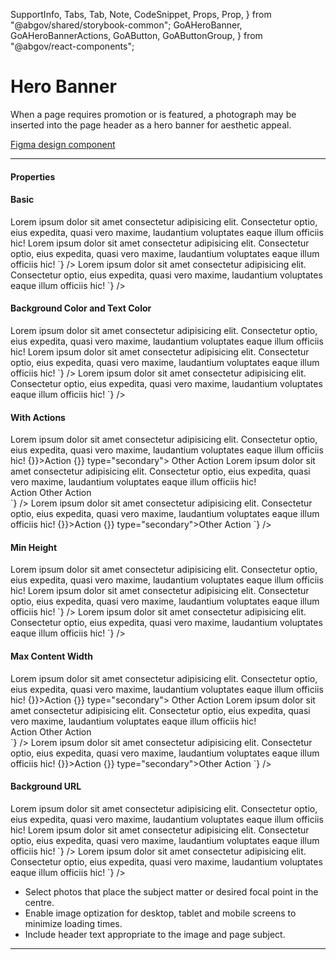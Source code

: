   SupportInfo,
  Tabs,
  Tab,
  Note,
  CodeSnippet,
  Props,
  Prop,
} from "@abgov/shared/storybook-common";
  GoAHeroBanner,
  GoAHeroBannerActions,
  GoAButton,
  GoAButtonGroup,
} from "@abgov/react-components";

<Meta title="Components/Hero Banner" />

# Hero Banner

When a page requires promotion or is featured, a photograph may be inserted into the page header as a hero banner for aesthetic appeal.

[Figma design component](https://www.figma.com/file/3pb2IK8s2QUqWieH79KdN7/Components---DIO-DS?node-id=3800%3A118528)

---

#### Properties

<Props showTabs={true}>
  <Prop
    name="heading"
    type="string"
    required="true"
    description="Main heading text"
  />
  <Prop
    name="backgroundUrl"
    type="string"
    lang="react"
    description="Background image url"
  />
  <Prop
    name="backgroundurl"
    type="string"
    lang="angular"
    description="Background image url"
  />
  <Prop
    name="minheight"
    type="string"
    lang="angular"
    defaultValue="600px"
    description="Sets the height of the HeroBanner"
  />
  <Prop
    name="minHeight"
    type="string"
    lang="react"
    defaultValue="600px"
    description="Sets the height of the HeroBanner"
  />
  <Prop
    name="maxContentWidth"
    type="string"
    lang="react"
    defaultValue="100%"
    description="Maximum width of the content area"
  />
  <Prop
    name="maxcontentwidth"
    type="string"
    lang="angular"
    defaultValue="100%"
    description="Maximum width of the content area"
  />
  <Prop
    name="backgroundColor"
    type="string"
    lang="react"
    defaultValue="#f8f8f8"
    description="hero banner background color when no background image is provided"
  />
  <Prop
    name="textColor"
    type="string"
    lang="react"
    defaultValue="#333"
    description="Text color within the hero banner"
  />
  <Prop
    name="backgroundcolor"
    type="string"
    lang="angular"
    defaultValue="#f8f8f8"
    description="hero banner background color when no background image is provided"
  />
  <Prop
    name="textcolor"
    type="string"
    lang="angular"
    defaultValue="#333"
    description="Text color within the hero banner"
  />
</Props>

#### Basic

<Story name="Basic">
  <GoAHeroBanner heading="Hero Banner">
    Lorem ipsum dolor sit amet consectetur adipisicing elit. Consectetur optio,
    eius expedita, quasi vero maxime, laudantium voluptates eaque illum officiis
    hic!
  </GoAHeroBanner>
</Story>

<Tabs>
  <Tab label="Web Component" hidden={true}>
    <CodeSnippet
      lang="html"
      code={`
      <goa-hero-banner
        heading="Hero Banner"
      >
        Lorem ipsum dolor sit amet consectetur adipisicing elit. Consectetur optio, eius expedita, quasi vero maxime, laudantium voluptates eaque illum officiis hic!
      </goa-hero-banner>
    `}
    />
  </Tab>
  <Tab label="Angular">
    <CodeSnippet
      lang="html"
      code={`
      <goa-hero-banner
        heading="Hero Banner"
      >
        Lorem ipsum dolor sit amet consectetur adipisicing elit. Consectetur optio, eius expedita, quasi vero maxime, laudantium voluptates eaque illum officiis hic!
      </goa-hero-banner>
    `}
    />
  </Tab>
  <Tab label="React">
    <CodeSnippet
      lang="jsx"
      code={`
      <GoAHeroBanner
        heading="Hero Banner"
      >
        Lorem ipsum dolor sit amet consectetur adipisicing elit. Consectetur optio, eius expedita, quasi vero maxime, laudantium voluptates eaque illum officiis hic!
      </GoAHeroBanner>
    `}
    />
  </Tab>
</Tabs>

#### Background Color and Text Color

<Story name="Background Color and Text Color">
  <GoAHeroBanner
    heading="Hero Banner"
    backgroundColor="#000000"
    textColor="#ffffff"
  >
    Lorem ipsum dolor sit amet consectetur adipisicing elit. Consectetur optio,
    eius expedita, quasi vero maxime, laudantium voluptates eaque illum officiis
    hic!
  </GoAHeroBanner>
</Story>

<Tabs>
  <Tab label="Web Component" hidden={true}>
    <CodeSnippet
      lang="html"
      code={`
      <goa-hero-banner
        heading="Hero Banner"
        backgroundcolor="#000000"
        textcolor="#ffffff"
      >
        Lorem ipsum dolor sit amet consectetur adipisicing elit. Consectetur optio, eius expedita, quasi vero maxime, laudantium voluptates eaque illum officiis hic!
      </goa-hero-banner>
    `}
    />
  </Tab>
  <Tab label="Angular">
    <CodeSnippet
      lang="html"
      code={`
      <goa-hero-banner
        heading="Hero Banner"
        backgroundcolor="#000000"
        textcolor="#ffffff"
      >
        Lorem ipsum dolor sit amet consectetur adipisicing elit. Consectetur optio, eius expedita, quasi vero maxime, laudantium voluptates eaque illum officiis hic!
      </goa-hero-banner>
    `}
    />
  </Tab>
  <Tab label="React">
    <CodeSnippet
      lang="jsx"
      code={`
      <GoAHeroBanner
        heading="Hero Banner"
        backgroundColor="#000000"
        textColor="#ffffff"
      >
        Lorem ipsum dolor sit amet consectetur adipisicing elit. Consectetur optio, eius expedita, quasi vero maxime, laudantium voluptates eaque illum officiis hic!
      </GoAHeroBanner>
    `}
    />
  </Tab>
</Tabs>

#### With Actions

<Story name="Actions">
  <GoAHeroBanner heading="Hero Banner">
    Lorem ipsum dolor sit amet consectetur adipisicing elit. Consectetur optio,
    eius expedita, quasi vero maxime, laudantium voluptates eaque illum officiis
    hic!
    <GoAHeroBannerActions>
      <GoAButtonGroup>
        <GoAButton onClick={() => {}}>Action</GoAButton>
        <GoAButton onClick={() => {}} type="secondary">
          Other Action
        </GoAButton>
      </GoAButtonGroup>
    </GoAHeroBannerActions>
  </GoAHeroBanner>
</Story>

<Tabs>
  <Tab label="Web Component" hidden={true}>
    <CodeSnippet
      lang="html"
      code={`
      <goa-hero-banner
        heading="Hero Banner"
      >
        Lorem ipsum dolor sit amet consectetur adipisicing elit. Consectetur optio, eius expedita, quasi vero maxime, laudantium voluptates eaque illum officiis hic!
        <div slot="actions">
          <goa-button-group>
            <goa-button>Action</goa-button>
            <goa-button type="secondary">Other Action</goa-button>
          </goa-button-group>
        </div>
      </goa-hero-banner>
    `}
    />
  </Tab>
  <Tab label="Angular">
    <CodeSnippet
      lang="html"
      code={`
      <goa-hero-banner
        heading="Hero Banner"
      >
        Lorem ipsum dolor sit amet consectetur adipisicing elit. Consectetur optio, eius expedita, quasi vero maxime, laudantium voluptates eaque illum officiis hic!
        <div slot="actions">
          <goa-button-group>
            <goa-button>Action</goa-button>
            <goa-button type="secondary">Other Action</goa-button>
          </goa-button-group>
        </div>
      </goa-hero-banner>
    `}
    />
  </Tab>
  <Tab label="React">
    <CodeSnippet
      lang="jsx"
      code={`
      <GoAHeroBanner
        heading="Hero Banner"
      >
        Lorem ipsum dolor sit amet consectetur adipisicing elit. Consectetur optio, eius expedita, quasi vero maxime, laudantium voluptates eaque illum officiis hic!
        <GoAHeroBannerActions>
          <GoAButtonGroup>
            <GoAButton onClick={() => {}}>Action</GoAButton>
            <GoAButton onClick={() => {}} type="secondary">Other Action</GoAButton>
          </GoAButtonGroup>
        </GoAHeroBannerActions>
      </GoAHeroBanner>
    `}
    />
  </Tab>
</Tabs>

#### Min Height

<Story name="Min Height">
  <GoAHeroBanner heading="Hero Banner" minHeight="500px">
    Lorem ipsum dolor sit amet consectetur adipisicing elit. Consectetur optio,
    eius expedita, quasi vero maxime, laudantium voluptates eaque illum officiis
    hic!
  </GoAHeroBanner>
</Story>

<Tabs>
  <Tab label="Web Component" hidden={true}>
    <CodeSnippet
      lang="html"
      code={`
      <goa-hero-banner
        heading="Hero Banner"
        minHeight="500px"
      >
        Lorem ipsum dolor sit amet consectetur adipisicing elit. Consectetur optio, eius expedita, quasi vero maxime, laudantium voluptates eaque illum officiis hic!
      </goa-hero-banner>
    `}
    />
  </Tab>
  <Tab label="Angular">
    <CodeSnippet
      lang="html"
      code={`
      <goa-hero-banner
        heading="Hero Banner"
        minHeight="500px"
      >
        Lorem ipsum dolor sit amet consectetur adipisicing elit. Consectetur optio, eius expedita, quasi vero maxime, laudantium voluptates eaque illum officiis hic!
      </goa-hero-banner>
    `}
    />
  </Tab>
  <Tab label="React">
    <CodeSnippet
      lang="jsx"
      code={`
      <GoAHeroBanner
        heading="Hero Banner"
        minHeight="500px"
      >
        Lorem ipsum dolor sit amet consectetur adipisicing elit. Consectetur optio, eius expedita, quasi vero maxime, laudantium voluptates eaque illum officiis hic!
      </GoAHeroBanner>
    `}
    />
  </Tab>
</Tabs>

#### Max Content Width

<Story name="Max Content Width">
  <GoAHeroBanner heading="Hero Banner" maxContentWidth="600px">
    Lorem ipsum dolor sit amet consectetur adipisicing elit. Consectetur optio,
    eius expedita, quasi vero maxime, laudantium voluptates eaque illum officiis
    hic!
    <GoAHeroBannerActions>
      <GoAButtonGroup>
        <GoAButton onClick={() => {}}>Action</GoAButton>
        <GoAButton onClick={() => {}} type="secondary">
          Other Action
        </GoAButton>
      </GoAButtonGroup>
    </GoAHeroBannerActions>
  </GoAHeroBanner>
</Story>

<Tabs>
  <Tab label="Web Component" hidden={true}>
    <CodeSnippet
      lang="html"
      code={`
      <goa-hero-banner
        heading="Hero Banner"
        maxcontentwidth="600px"
      >
        Lorem ipsum dolor sit amet consectetur adipisicing elit. Consectetur optio, eius expedita, quasi vero maxime, laudantium voluptates eaque illum officiis hic!
        <div slot="actions">
          <goa-button-group>
            <goa-button>Action</goa-button>
            <goa-button type="secondary">Other Action</goa-button>
          </goa-button-group>
        </div>
      </goa-hero-banner>
    `}
    />
  </Tab>
  <Tab label="Angular">
    <CodeSnippet
      lang="html"
      code={`
      <goa-hero-banner
        heading="Hero Banner"
        maxContentWidth="600px"
      >
        Lorem ipsum dolor sit amet consectetur adipisicing elit. Consectetur optio, eius expedita, quasi vero maxime, laudantium voluptates eaque illum officiis hic!
        <div slot="actions">
          <goa-button-group>
            <goa-button>Action</goa-button>
            <goa-button type="secondary">Other Action</goa-button>
          </goa-button-group>
        </div>
      </goa-hero-banner>
    `}
    />
  </Tab>
  <Tab label="React">
    <CodeSnippet
      lang="jsx"
      code={`
      <GoAHeroBanner
        heading="Hero Banner"
        maxContentWidth="600px"
      >
        Lorem ipsum dolor sit amet consectetur adipisicing elit. Consectetur optio, eius expedita, quasi vero maxime, laudantium voluptates eaque illum officiis hic!
        <GoAHeroBannerActions>
          <GoAButtonGroup>
            <GoAButton onClick={() => {}}>Action</GoAButton>
            <GoAButton onClick={() => {}} type="secondary">Other Action</GoAButton>
          </GoAButtonGroup>
        </GoAHeroBannerActions>
      </GoAHeroBanner>
    `}
    />
  </Tab>
</Tabs>

#### Background URL

<Story name="Background URL">
  <GoAHeroBanner
    heading="Hero Banner"
    backgroundUrl="https://picsum.photos/id/1076/600/400.jpg?hmac=iLAZWoEDYRRPGnsbx7aWOGf-olRn3R5eOLDgH_IfXRw"
  >
    Lorem ipsum dolor sit amet consectetur adipisicing elit. Consectetur optio,
    eius expedita, quasi vero maxime, laudantium voluptates eaque illum officiis
    hic!
  </GoAHeroBanner>
</Story>

<Tabs>
  <Tab label="Web Component" hidden={true}>
    <CodeSnippet
      lang="html"
      code={`
      <goa-hero-banner
        heading="Hero Banner"
        backgroundurl="https://i.picsum.photos/id/1076/600/400.jpg"
      >
        Lorem ipsum dolor sit amet consectetur adipisicing elit. Consectetur optio, eius expedita, quasi vero maxime, laudantium voluptates eaque illum officiis hic!
      </goa-hero-banner>
    `}
    />
  </Tab>
  <Tab label="Angular">
    <CodeSnippet
      lang="html"
      code={`
      <goa-hero-banner
        heading="Hero Banner"
        backgroundUrl="https://i.picsum.photos/id/1076/600/400.jpg"
      >
        Lorem ipsum dolor sit amet consectetur adipisicing elit. Consectetur optio, eius expedita, quasi vero maxime, laudantium voluptates eaque illum officiis hic!
      </goa-hero-banner>
    `}
    />
  </Tab>
  <Tab label="React">
    <CodeSnippet
      lang="jsx"
      code={`
      <GoAHeroBanner
        heading="Hero Banner"
        backgroundUrl="https://i.picsum.photos/id/1076/600/400.jpg"
      >
        Lorem ipsum dolor sit amet consectetur adipisicing elit. Consectetur optio, eius expedita, quasi vero maxime, laudantium voluptates eaque illum officiis hic!
      </GoAHeroBanner>
    `}
    />
  </Tab>
</Tabs>

<Note type="best-practices">
  <ul>
    <li>
      Select photos that place the subject matter or desired focal point in the
      centre.
    </li>
    <li>
      Enable image optization for desktop, tablet and mobile screens to minimize
      loading times.
    </li>
    <li>Include header text appropriate to the image and page subject.</li>
  </ul>
</Note>

---

<SupportInfo />
